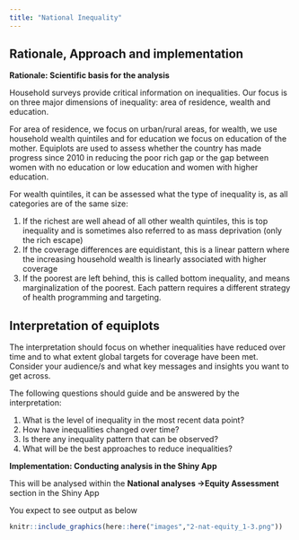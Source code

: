 ```yaml
---
title: "National Inequality"
---
```


## Rationale, Approach and implementation

**Rationale: Scientific basis for the analysis**

Household surveys provide critical information on inequalities. Our focus is on three major dimensions of inequality: area of residence, wealth and education.

For area of residence, we focus on urban/rural areas, for wealth, we use household wealth quintiles and for education we focus on education of the mother. Equiplots are used to assess whether the country has made progress since 2010 in reducing the poor rich gap or the gap between women with no education or low education and women with higher education.

For wealth quintiles, it can be assessed what the type of inequality is, as all categories are of the same size:

1)  If the richest are well ahead of all other wealth quintiles, this is top inequality and is sometimes also referred to as mass deprivation (only the rich escape)
2)  If the coverage differences are equidistant, this is a linear pattern where the increasing household wealth is linearly associated with higher coverage
3)  If the poorest are left behind, this is called bottom inequality, and means marginalization of the poorest. Each pattern requires a different strategy of health programming and targeting.

## Interpretation of equiplots

The interpretation should focus on whether inequalities have reduced over time and to what extent global targets for coverage have been met. Consider your audience/s and what key messages and insights you want to get across.

The following questions should guide and be answered by the interpretation:

1)  What is the level of inequality in the most recent data point?
2)  How have inequalities changed over time?
3)  Is there any inequality pattern that can be observed?
4)  What will be the best approaches to reduce inequalities?

**Implementation: Conducting analysis in the Shiny App**

This will be analysed within the **National analyses -\>Equity Assessment** section in the Shiny App

You expect to see output as below

```r
knitr::include_graphics(here::here("images","2-nat-equity_1-3.png"))
```
